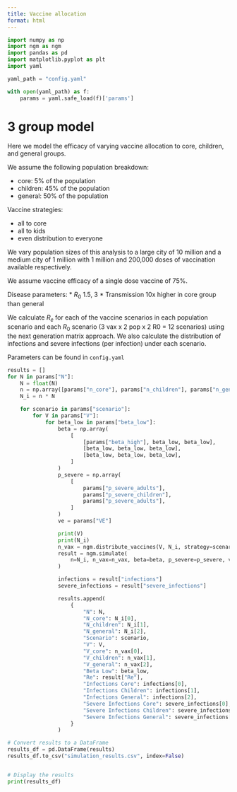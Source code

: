 ```yaml
---
title: Vaccine allocation
format: html
---
```


```python
import numpy as np
import ngm as ngm
import pandas as pd
import matplotlib.pyplot as plt
import yaml

yaml_path = "config.yaml"

with open(yaml_path) as f:
    params = yaml.safe_load(f)['params']
```

# 3 group model

Here we model the efficacy of varying vaccine allocation to core, children, and general groups.

We assume the following population breakdown:

* core: 5% of the population
* children: 45% of the population
* general: 50% of the population

Vaccine strategies:

* all to core
* all to kids
* even distribution to everyone

We vary population sizes of this analysis to a large city of 10 million and a medium city of 1 million with 1 million and 200,000 doses of vaccination available respectively.

We assume vaccine efficacy of a single dose vaccine of 75%.

Disease parameters:
* $R_0$ 1.5, 3
* Transmission 10x higher in core group than general

We calculate $R_e$ for each of the vaccine scenarios in each population scenario and each $R_0$ scenario (3 vax x 2 pop x 2 R0 = 12 scenarios) using the next generation matrix approach. We also calculate the distribution of infections and severe infections (per infection) under each scenario.

Parameters can be found in `config.yaml`

```python
results = []
for N in params["N"]:
    N = float(N)
    n = np.array([params["n_core"], params["n_children"], params["n_general"]])
    N_i = n * N

    for scenario in params["scenario"]:
        for V in params["V"]:
            for beta_low in params["beta_low"]:
                beta = np.array(
                    [
                        [params["beta_high"], beta_low, beta_low],
                        [beta_low, beta_low, beta_low],
                        [beta_low, beta_low, beta_low],
                    ]
                )
                p_severe = np.array(
                    [
                        params["p_severe_adults"],
                        params["p_severe_children"],
                        params["p_severe_adults"],
                    ]
                )
                ve = params["VE"]

                print(V)
                print(N_i)
                n_vax = ngm.distribute_vaccines(V, N_i, strategy=scenario)
                result = ngm.simulate(
                    n=N_i, n_vax=n_vax, beta=beta, p_severe=p_severe, ve=ve
                )

                infections = result["infections"]
                severe_infections = result["severe_infections"]

                results.append(
                    {
                        "N": N,
                        "N_core": N_i[0],
                        "N_children": N_i[1],
                        "N_general": N_i[2],
                        "Scenario": scenario,
                        "V": V,
                        "V_core": n_vax[0],
                        "V_children": n_vax[1],
                        "V_general": n_vax[2],
                        "Beta Low": beta_low,
                        "Re": result["Re"],
                        "Infections Core": infections[0],
                        "Infections Children": infections[1],
                        "Infections General": infections[2],
                        "Severe Infections Core": severe_infections[0],
                        "Severe Infections Children": severe_infections[1],
                        "Severe Infections General": severe_infections[2],
                    }
                )

# Convert results to a DataFrame
results_df = pd.DataFrame(results)
results_df.to_csv("simulation_results.csv", index=False)


# Display the results
print(results_df)
```
